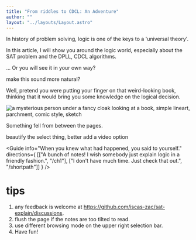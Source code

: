 ```yaml
---
title: "From riddles to CDCL: An Adventure"
author: ""
layout: "../layouts/Layout.astro"
---
```



In history of problem solving, logic is one of the keys to a 'universal theory'.

In this article, I will show you around the logic world, especially
about the SAT problem and the DPLL, CDCL algorithms.

... Or you will see it in your own way?

<TodoModal>
make this sound more natural?
</TodoModal>

Well, pretend you were putting your finger on that weird-looking book,
thinking that it would bring you some knowledge on the logical decision.

![a mysterious person under a fancy cloak looking at a book, simple lineart, parchment, comic style, sketch](/preface.png)

Something fell from between the pages.

<TodoModal>
beautify the select thing, better add a video option
</TodoModal>


<Guide
info="When you knew what had happened, you said to yourself."
directions={ [["A bunch of notes! I wish somebody just explain logic in a friendly fashion.", "/ch1"],
["I don't have much time. Just check that out.", "/shortpath"]] }
/>

# tips

1. any feedback is welcome at https://github.com/iscas-zac/sat-explain/discussions.
2. flush the page if the notes are too tilted to read.
3. use <Highlighter target="mode" bare="true" description="oops, you found me?">
different browsing mode </Highlighter>
on the upper right selection bar.
4. Have fun!
